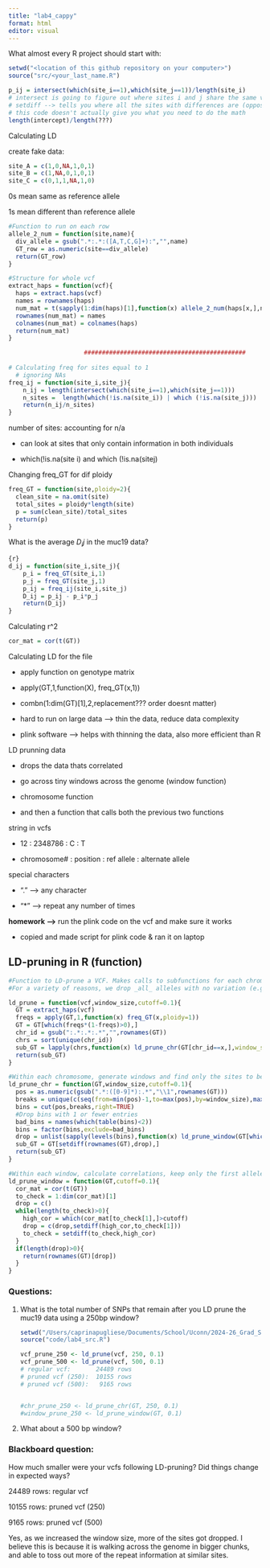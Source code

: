 ```yaml
---
title: "lab4_cappy"
format: html
editor: visual
---
```


What almost every R project should start with:

```r
setwd("<location of this github repository on your computer>")
source("src/<your_last_name.R")
```

```r
p_ij = intersect(which(site_i==1),which(site_j==1))/length(site_i)
# intersect is going to figure out where sites i and j share the same value and tell you where it does
# setdiff --> tells you where all the sites with differences are (opposite of intersect)
# this code doesn't actually give you what you need to do the math
length(intercept)/length(???)
```

Calculating LD

create fake data:

```r
site_A = c(1,0,NA,1,0,1)
site_B = c(1,NA,0,1,0,1)
site_C = c(0,1,1,NA,1,0)
```

0s mean same as reference allele

1s mean different than reference allele

```r
#Function to run on each row
allele_2_num = function(site,name){
  div_allele = gsub(".*:.*:([A,T,C,G]+):","",name)
  GT_row = as.numeric(site==div_allele)
  return(GT_row)
}

#Structure for whole vcf
extract_haps = function(vcf){
  haps = extract.haps(vcf)
  names = rownames(haps)
  num_mat = t(sapply(1:dim(haps)[1],function(x) allele_2_num(haps[x,],names[x])))
  rownames(num_mat) = names
  colnames(num_mat) = colnames(haps)
  return(num_mat)
}

                     #############################################
                     
# Calculating freq for sites equal to 1
  # ignoring NAs
freq_ij = function(site_i,site_j){
    n_ij = length(intersect(which(site_i==1),which(site_j==1)))
    n_sites =  length(which(!is.na(site_i)) | which (!is.na(site_j)))
    return(n_ij/n_sites)
}
```

number of sites: accounting for n/a

-   can look at sites that only contain information in both individuals

-   which(!is.na(site i) and which (!is.na(sitej)

Changing freq_GT for dif ploidy

```r
freq_GT = function(site,ploidy=2){
  clean_site = na.omit(site)
  total_sites = ploidy*length(site)
  p = sum(clean_site)/total_sites
  return(p)
}
```

What is the average $D_ij$ in the muc19 data?

```r
{r}
d_ij = function(site_i,site_j){
    p_i = freq_GT(site_i,1)
    p_j = freq_GT(site_j,1)
    p_ij = freq_ij(site_i,site_j)
    D_ij = p_ij - p_i*p_j
    return(D_ij)
}
```

Calculating r\^2

```r
cor_mat = cor(t(GT))
```

Calculating LD for the file

-   apply function on genotype matrix

-   apply(GT,1,function(X), freq_GT(x,1))

-   combn(1:dim(GT)\[1\],2,replacement??? order doesnt matter)

-   hard to run on large data –\> thin the data, reduce data complexity

-   plink software –\> helps with thinning the data, also more efficient than R

LD prunning data

-   drops the data thats correlated

-   go across tiny windows across the genome (window function)

-   chromosome function

-   and then a function that calls both the previous two functions

string in vcfs

-   12 : 2348786 : C : T

-   chromosome# : position : ref allele : alternate allele

special characters

-   "." –\> any character

-   "\*" –\> repeat any number of times

**homework –\>** run the plink code on the vcf and make sure it works

-   copied and made script for plink code & ran it on laptop

## LD-pruning in R (function)

```r
#Function to LD-prune a VCF. Makes calls to subfunctions for each chromosome, and each of those runs sub-functions on each window.
#For a variety of reasons, we drop _all_ alleles with no variation (e.g. allele frequency ==0 or 1).

ld_prune = function(vcf,window_size,cutoff=0.1){
  GT = extract_haps(vcf)
  freqs = apply(GT,1,function(x) freq_GT(x,ploidy=1))
  GT = GT[which(freqs*(1-freqs)>0),]
  chr_id = gsub(":.*:.*:.*","",rownames(GT))
  chrs = sort(unique(chr_id))
  sub_GT = lapply(chrs,function(x) ld_prune_chr(GT[chr_id==x,],window_size=window_size,cutoff=cutoff)) 
  return(sub_GT)
}

#Within each chromosome, generate windows and find only the sites to be dropped.
ld_prune_chr = function(GT,window_size,cutoff=0.1){
  pos = as.numeric(gsub(".*:([0-9]*):.*","\\1",rownames(GT)))
  breaks = unique(c(seq(from=min(pos)-1,to=max(pos),by=window_size),max(pos)))
  bins = cut(pos,breaks,right=TRUE)
  #Drop bins with 1 or fewer entries
  bad_bins = names(which(table(bins)<2))
  bins = factor(bins,exclude=bad_bins)
  drop = unlist(sapply(levels(bins),function(x) ld_prune_window(GT[which(bins==x),],cutoff=cutoff)))
  sub_GT = GT[setdiff(rownames(GT),drop),]
  return(sub_GT)
}

#Within each window, calculate correlations, keep only the first allele with high correlations
ld_prune_window = function(GT,cutoff=0.1){
  cor_mat = cor(t(GT))
  to_check = 1:dim(cor_mat)[1]
  drop = c()
  while(length(to_check)>0){
    high_cor = which(cor_mat[to_check[1],]>cutoff)
    drop = c(drop,setdiff(high_cor,to_check[1]))
    to_check = setdiff(to_check,high_cor)
  }
  if(length(drop)>0){
    return(rownames(GT)[drop])
  }
}

```

### Questions:

1.  What is the total number of SNPs that remain after you LD prune the muc19 data using a 250bp window?

    ```r
    setwd("/Users/caprinapugliese/Documents/School/Uconn/2024-26_Grad_School/2025-26_Year-2/popgen/labs/cappys_labs")
    source("code/lab4_src.R")

    vcf_prune_250 <- ld_prune(vcf, 250, 0.1)
    vcf_prune_500 <- ld_prune(vcf, 500, 0.1)
    # regular vcf:       24489 rows
    # pruned vcf (250):  10155 rows
    # pruned vcf (500):   9165 rows


    #chr_prune_250 <- ld_prune_chr(GT, 250, 0.1)
    #window_prune_250 <- ld_prune_window(GT, 0.1)

    ```

2.  What about a 500 bp window?

### Blackboard question:

How much smaller were your vcfs following LD-pruning? Did things change in expected ways?

24489 rows: regular vcf

10155 rows: pruned vcf (250)

9165 rows: pruned vcf (500)

Yes, as we increased the window size, more of the sites got dropped. I believe this is because it is walking across the genome in bigger chunks, and able to toss out more of the repeat information at similar sites.